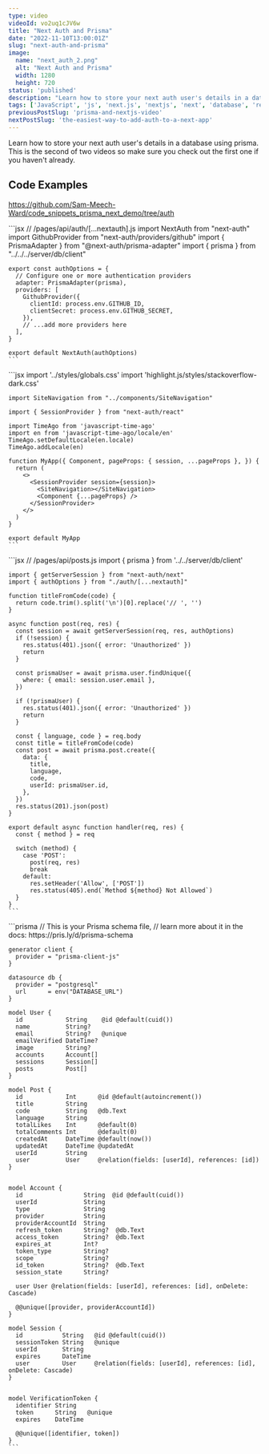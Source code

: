 ```yaml
---
type: video
videoId: vo2uq1cJV6w
title: "Next Auth and Prisma"
date: "2022-11-10T13:00:01Z"
slug: "next-auth-and-prisma"
image: 
  name: "next_auth_2.png"
  alt: "Next Auth and Prisma"
  width: 1280
  height: 720
status: 'published'
description: "Learn how to store your next auth user's details in a database using prisma"
tags: ['JavaScript', 'js', 'next.js', 'nextjs', 'next', 'database', 'relational database', 'orm']
previousPostSlug: 'prisma-and-nextjs-video'
nextPostSlug: 'the-easiest-way-to-add-auth-to-a-next-app'
---
```


Learn how to store your next auth user's details in a database using prisma. This is the second of two videos so make sure you check out the first one if you haven't already.

<PostCard slug="the-easiest-way-to-add-auth-to-a-next-app" />

## Code Examples

https://github.com/Sam-Meech-Ward/code_snippets_prisma_next_demo/tree/auth

<Tabs>
  <Tab name="[...nextauth].js">
    ```jsx
    // /pages/api/auth/[...nextauth].js
    import NextAuth from "next-auth"
    import GithubProvider from "next-auth/providers/github"
    import { PrismaAdapter } from "@next-auth/prisma-adapter"
    import { prisma } from "../../../server/db/client"

    export const authOptions = {
      // Configure one or more authentication providers
      adapter: PrismaAdapter(prisma),
      providers: [
        GithubProvider({
          clientId: process.env.GITHUB_ID,
          clientSecret: process.env.GITHUB_SECRET,
        }),
        // ...add more providers here
      ],
    }

    export default NextAuth(authOptions)
    ```

</Tab>
  <Tab name="_app.jsx">
    ```jsx
    import '../styles/globals.css'
    import 'highlight.js/styles/stackoverflow-dark.css'

    import SiteNavigation from "../components/SiteNavigation"

    import { SessionProvider } from "next-auth/react"

    import TimeAgo from 'javascript-time-ago'
    import en from 'javascript-time-ago/locale/en'
    TimeAgo.setDefaultLocale(en.locale)
    TimeAgo.addLocale(en)

    function MyApp({ Component, pageProps: { session, ...pageProps }, }) {
      return (
        <>
          <SessionProvider session={session}>
            <SiteNavigation></SiteNavigation>
            <Component {...pageProps} />
          </SessionProvider>
        </>
      )
    }

    export default MyApp
    ```

</Tab>
  <Tab name="posts.js">
    ```jsx
    // /pages/api/posts.js
    import { prisma } from '../../server/db/client'

    import { getServerSession } from "next-auth/next"
    import { authOptions } from "./auth/[...nextauth]"

    function titleFromCode(code) {
      return code.trim().split('\n')[0].replace('// ', '')
    }

    async function post(req, res) {
      const session = await getServerSession(req, res, authOptions)
      if (!session) {
        res.status(401).json({ error: 'Unauthorized' })
        return
      }

      const prismaUser = await prisma.user.findUnique({
        where: { email: session.user.email },
      })

      if (!prismaUser) {
        res.status(401).json({ error: 'Unauthorized' })
        return
      }
      
      const { language, code } = req.body
      const title = titleFromCode(code)
      const post = await prisma.post.create({
        data: {
          title,
          language,
          code,
          userId: prismaUser.id,
        },
      })
      res.status(201).json(post)
    }

    export default async function handler(req, res) {
      const { method } = req

      switch (method) {
        case 'POST':
          post(req, res)
          break
        default:
          res.setHeader('Allow', ['POST'])
          res.status(405).end(`Method ${method} Not Allowed`)
      }
    }
    ```
  </Tab>
  <Tab name="schema.prisma">
    ```prisma
    // This is your Prisma schema file,
    // learn more about it in the docs: https://pris.ly/d/prisma-schema

    generator client {
      provider = "prisma-client-js"
    }

    datasource db {
      provider = "postgresql"
      url      = env("DATABASE_URL")
    }

    model User {
      id            String    @id @default(cuid())
      name          String?
      email         String?   @unique
      emailVerified DateTime?
      image         String?
      accounts      Account[]
      sessions      Session[]
      posts         Post[]
    }

    model Post {
      id            Int      @id @default(autoincrement())
      title         String
      code          String   @db.Text
      language      String
      totalLikes    Int      @default(0)
      totalComments Int      @default(0)
      createdAt     DateTime @default(now())
      updatedAt     DateTime @updatedAt
      userId        String
      user          User     @relation(fields: [userId], references: [id])
    }


    model Account {
      id                 String  @id @default(cuid())
      userId             String
      type               String
      provider           String
      providerAccountId  String
      refresh_token      String?  @db.Text
      access_token       String?  @db.Text
      expires_at         Int?
      token_type         String?
      scope              String?
      id_token           String?  @db.Text
      session_state      String?

      user User @relation(fields: [userId], references: [id], onDelete: Cascade)

      @@unique([provider, providerAccountId])
    }

    model Session {
      id           String   @id @default(cuid())
      sessionToken String   @unique
      userId       String
      expires      DateTime
      user         User     @relation(fields: [userId], references: [id], onDelete: Cascade)
    }


    model VerificationToken {
      identifier String
      token      String   @unique
      expires    DateTime

      @@unique([identifier, token])
    }
    ```
  </Tab>
</Tabs>


